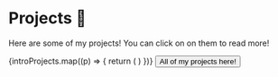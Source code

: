 
# Projects 🤘

Here are some of my projects! You can click on on them to read more!

<Flex wrap="wrap" justifyContent="center" alignItems="center">
  {introProjects.map((p) => {
    return (
      <Box m={10} flex={1} key={p.name}>
        <ProjectCard {...p} />
      </Box>
    )
  })}
  <Flex flexBasis="100%" justifyContent="center">
    <NextLink href="/projects">
      <Button size="lg" variant="outline">
        All of my projects here!
      </Button>
    </NextLink>
  </Flex>
</Flex>
